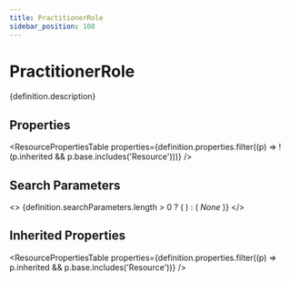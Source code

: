 ```yaml
---
title: PractitionerRole
sidebar_position: 108
---
```



# PractitionerRole

<p>{definition.description}</p>

## Properties

<ResourcePropertiesTable properties={definition.properties.filter((p) => !(p.inherited && p.base.includes('Resource')))} />

## Search Parameters

<>
  {definition.searchParameters.length > 0 ? (
    <SearchParamsTable searchParams={definition.searchParameters} />
  ) : (
    <em>None</em>
  )}
</>

## Inherited Properties

<ResourcePropertiesTable properties={definition.properties.filter((p) => p.inherited && p.base.includes('Resource'))} />


